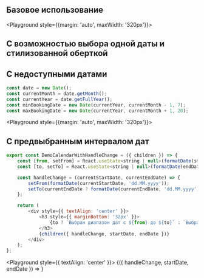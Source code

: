 
## Базовое использование

<Playground style={{margin: 'auto', maxWidth: '320px'}}>
    <Calendar />
</Playground>

## С возможностью выбора одной даты и стилизованной оберткой

<Playground>
    <div style={{
        padding: '0 18px',
        margin: '24px auto',
        boxShadow: '0 2px 9px rgba(0, 0, 0, 0.15)',
        maxWidth: '320px',
    }}>
        <Calendar isSingleDate />
    </div>
</Playground>

## С недоступными датами

```javascript
const date = new Date();
const currentMonth = date.getMonth();
const currentYear = date.getFullYear();
const minBookingDate = new Date(currentYear, currentMonth - 1, 7);
const maxBookingDate = new Date(currentYear, currentMonth + 1, 20);
```

<Playground style={{margin: 'auto', maxWidth: '320px'}}>
    <Calendar minBookingDate={minBookingDate} maxBookingDate={maxBookingDate} />
</Playground>

## С предвыбранным интервалом дат

```javascript
export const DemoCalendarWithHandleChange = ({ children }) => {
    const [from, setFrom] = React.useState<string | null>(formatDate(startDate, 'dd.MM.yyyy'));
    const [to, setTo] = React.useState<string | null>(formatDate(endDate, 'dd.MM.yyyy'));

    const handleChange = (currentStartDate, currentEndDate) => {
        setFrom(formatDate(currentStartDate, 'dd.MM.yyyy'));
        setTo(currentEndDate ? formatDate(currentEndDate, 'dd.MM.yyyy') : currentEndDate);
    };

    return (
        <div style={{ textAlign: 'center' }}>
            <h3 style={{ marginBottom: '32px' }}>
                {to ? `Выбран диапазон дат с ${from} до ${to}` : `Выбрана начальная дата ${from}`}
            </h3>
            {children({ handleChange, startDate, endDate })}
        </div>
    );
};
```

<Playground style={{ textAlign: 'center' }}>
    <DemoCalendarWithHandleChange>
        {({ handleChange, startDate, endDate }) =>
            <Calendar handleChange={handleChange} startDate={startDate} endDate={endDate} />
        }
    </DemoCalendarWithHandleChange>
</Playground>
